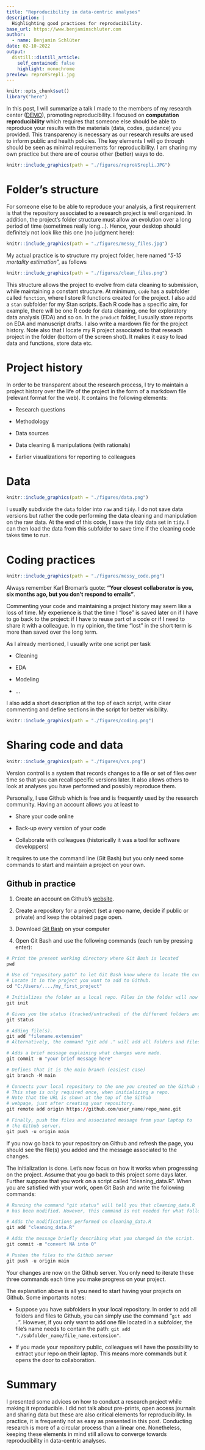 ```yaml
---
title: "Reproducibility in data-centric analyses"
description: |
  Highlighting good practices for reproducibility.
base_url: https://www.benjaminschluter.com
author:
  - name: Benjamin Schlüter
date: 02-10-2022
output:
  distill::distill_article:
    self_contained: false
    highlight: monochrome
preview: reproVSrepli.jpg
---
```


```r
knitr::opts_chunk$set()
library("here")
```


In this post, I will summarize a talk I made to the members of my research center ([DEMO](https://uclouvain.be/en/research-institutes/iacchos/demo)), promoting reproducibility. I focused on **computation reproducibility** which requires that someone else should be able to reproduce your results with the materials (data, codes, guidance) you provided. This transparency is necessary as our research results are used to inform public and health policies. The key elements I will go through should be seen as minimal requirements for reproducibility. I am sharing my own practice but there are of course other (better) ways to do.

```r
knitr::include_graphics(path = "./figures/reproVSrepli.JPG")
```


# Folder's structure

For someone else to be able to reproduce your analysis, a first requirement is that the repository associated to a research project is well organized. In addition, the project's folder structure must allow an evolution over a long period of time (sometimes really long...). Hence, your desktop should definitely not look like this one (no judgment here):


```r
knitr::include_graphics(path = "./figures/messy_files.jpg")
```

My actual practice is to structure my project folder, here named "*5-15 mortality estimation*", as follows

```r
knitr::include_graphics(path = "./figures/clean_files.png")
```

This structure allows the project to evolve from data cleaning to submission, while maintaining a constant structure. At minimum, `code` has a subfolder called `function`, where I store R functions created for the project. I also add a `stan` subfolder for my Stan scripts. Each R code has a specific aim, for example, there will be one R code for data cleaning, one for exploratory data analysis (EDA) and so on. In the `product` folder, I usually store reports on EDA and manuscript drafts. I also write a mardown file for the project history. Note also that I locate my R project associated to that reseach project in the folder (bottom of the screen shot). It makes it easy to load data and functions, store data etc.


# Project history

In order to be transparent about the research process, I try to maintain a project history over the life of the project in the form of a markdown file (relevant format for the web). It contains the following elements:

* Research questions

* Methodology

* Data sources

* Data cleaning & manipulations (with rationals)

* Earlier visualizations for reporting to colleagues


# Data

```r
knitr::include_graphics(path = "./figures/data.png")
```


I usually subdivide the `data` folder into `raw` and `tidy`. I do not save data versions but rather the code performing the data cleaning and manipulation on the raw data. At the end of this code, I save the tidy data set in `tidy`. I can then load the data from this subfolder to save time if the cleaning code takes time to run.



# Coding practices

```r
knitr::include_graphics(path = "./figures/messy_code.png")
```

Always remember Karl Broman's quote: **"Your closest collaborator is you, six months ago, but you don't respond to emails"**. 

Commenting your code and maintaining a project history may seem like a loss of time. My experience is that the time I "lose" is saved later on if I have to go back to the project: if I have to reuse part of a code or if I need to share it with a colleague. In my opinion, the time "lost" in the short term is more than saved over the long term.

As I already mentioned, I usually write one script per task 

* Cleaning

* EDA

* Modeling

* ...

I also add a short description at the top of each script, write clear commenting and define sections in the script for better visibility. 

```r
knitr::include_graphics(path = "./figures/coding.png")
```
   



# Sharing code and data


```r
knitr::include_graphics(path = "./figures/vcs.png")
```
 

Version control is a system that records changes to a file or set of files over time so that you can recall specific versions later. It also allows others to look at analyses you have performed and possibly reproduce them.

Personally, I use Github which is free and is frequently used by the research community. Having an account allows you at least to

* Share your code online

* Back-up every version of your code

* Collaborate with colleagues (historically it was a tool for software developpers)

It requires to use the command line (Git Bash) but you only need some commands to start and maintain a project on your own.


## Github in practice

1) Create an account on Github's [website](https://github.com/).

2) Create a repository for a project (set a repo name, decide if public or private) and keep the obtained page open.

3) Download [Git Bash](https://git-scm.com/downloads) on your computer

4) Open Git Bash and use the following commands (each run by pressing enter):

```r
# Print the present working directory where Git Bash is located
pwd 

# Use cd "repository path" to let Git Bash know where to locate the current directory.
# Locate it in the project you want to add to Github.  
cd "C:/Users/..../my_first_project"

# Initializes the folder as a local repo. Files in the folder will now be tracked.
git init	

# Gives you the status (tracked/untracked) of the different folders and files present.
git status

# Adding file(s).
git add "filename.extension"		
# Alternatively, the command "git add ." will add all folders and files present in the repo.

# Adds a brief message explaining what changes were made.
git commit -m "your brief message here"

# Defines that it is the main branch (easiest case)
git branch -M main

# Connects your local repository to the one you created on the Github server.
# This step is only required once, when initializing a repo.
# Note that the URL is shown at the top of the Github 
# webpage, just after creating your repository.
git remote add origin https://github.com/user_name/repo_name.git

# Finally, push the files and associated message from your laptop to 
# the Github server.
git push -u origin main

```


If you now go back to your repository on Github and refresh the page, you should see the file(s) you added and the message associated to the changes. 

The initialization is done. Let's now focus on how it works when progressing on the project. Assume that you go back to this project some days later. Further suppose that you work on a script called "cleaning_data.R". When you are satisfied with your work, open Git Bash and write the following commands:

```r
# Running the command "git status" will tell you that cleaning_data.R
# has been modified. However, this command is not needed for what follows.

# Adds the modifications performed on cleaning_data.R
git add "cleaning_data.R"

# Adds the message briefly describing what you changed in the script.
git commit -m "convert NA into 0"

# Pushes the files to the Github server
git push -u origin main
```

Your changes are now on the Github server. You only need to iterate these three commands each time you make progress on your project.

The explanation above is all you need to start having your projects on Github. Some importants notes: 

* Suppose you have subfolders in your local repository. In order to add all folders and files to Github, you can simply use the command "`git add .`". However, if you only want to add one file located in a subfolder, the file's name needs to contain the path: `git add "./subfolder_name/file_name.extension"`.

* If you made your repository public, colleagues will have the possibility to extract your repo on their laptop. This means more commands but it opens the door to collaboration. 


# Summary

I presented some advices on how to conduct a research project while making it reproducible. I did not talk about pre-prints, open access journals and sharing data but these are also critical elements for reproducibility. In practice, it is frequently not as easy as presented in this post. Conducting research is more of a circular process than a linear one. Nonetheless, keeping these elements in mind still allows to converge towards reproducibility in data-centric analyses. 
